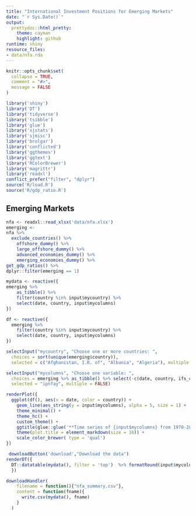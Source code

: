 ```yaml
---
title: "International Investment Positions for Emerging Markets"
date: "`r Sys.Date()`"
output:
  prettydoc::html_pretty:
    theme: cayman
    highlight: github
runtime: shiny
resource_files:
- data/nfa.rda
---
```


```r
knitr::opts_chunk$set(
  collapse = TRUE,
  comment = "#>",
  message = FALSE
)
```




```r
library('shiny')
library('DT')
library('tidyverse')
library('tsibble')
library('glue')
library('sjstats')
library('sjmisc')
library('brolgar')
library('conflicted')
library('ggthemes')
library('ggtext')
library('RColorBrewer')
library('magrittr')
library('readxl')
conflict_prefer("filter", "dplyr")
source('R/load.R')
source('R/gdp_ratio.R')
```

## Emerging Markets
```r
nfa <- readxl::read_xlsx('data/nfa.xlsx')
emerging <- 
nfa %>%
  exclude_countries() %>%
    offshore_dummy() %>%
    large_offshore_dummy() %>%
    advanced_economies_dummy() %>%
    emerging_economies_dummy() %>%
get_gdp_ratios() %>%
dplyr::filter(emerging == 1) 
```



```r
mydata <- reactive({
emerging %>%
    as_tibble() %>%
    filter(country %in% input$mycountry) %>%
    select(date, country, input$mycolumns) 
})
```

```r

df <- reactive({
  emerging %>%
    filter(country %in% input$mycountry) %>%
    select(date, country, input$mycolumns) 
})
```





```r
selectInput("mycountry", "Choose one or more countries: ", 
  choices = sort(unique(emerging$country)), 
  selected = c("Afghanistan, I.R. of", "Albania", "Algeria"), multiple = TRUE)

selectInput("mycolumns", "Choose one variable: ", 
  choices = emerging %>% as_tibble() %>% select(-c(date, country, ifs_code)) %>%names(), 
  selected = "ipnfay", multiple = FALSE)

renderPlot({
  ggplot(df(), aes(x = date, color = country)) +
    geom_line(aes_string(y = input$mycolumns), alpha = 5, size = 1) +
    theme_minimal() +
    theme_hc() +
    custom_theme() +
    ggtitle(glue::glue('**Time series of {input$mycolumns} from 1970-2019**')) +
    theme(plot.title = element_markdown(size = 16)) + 
    scale_color_brewer( type = 'qual')
})
```


```r
 downloadButton('download',"Download the data")
renderDT({
  DT::datatable(mydata(), filter = 'top')  %>% formatRound(input$mycolumns, 2) 
  })

downloadHandler(
    filename = function(){"nfa_summary.csv"}, 
    content = function(fname){
      write.csv(mydata(), fname)
    }
  )
```
